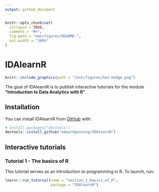 ```yaml
---
output: github_document
---
```


<!-- README.md is generated from README.Rmd. Please edit that file -->

```r
knitr::opts_chunk$set(
  collapse = TRUE,
  comment = "#>",
  fig.path = "man/figures/README-",
  out.width = "100%"
)
```

# IDAlearnR

<!-- badges: start -->
```r
knitr::include_graphics(path = "inst/figures/hex-badge.png")
```
<!-- badges: end -->

The goal of IDAlearnR is to publish interactive tutorials for the module **"Introduction to Data Analytics with R"**.

## Installation

You can install IDAlearnR from [GitHub](https://github.com/) with:

``` r
# install.packages("devtools")
devtools::install_github("edwardgunning/IDAlearnR")
```
## Interactive tutorials

### Tutorial 1 - The basics of R

This tutorial serves as an introduction to programming in R. To launch, run:

``` r
learnr::run_tutorial(name = "section_1_basics_of_R",
                     package = "IDAlearnR")
```

